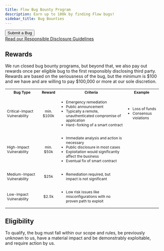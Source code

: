 ```yaml
---
title: Flow Bug Bounty Program
description: Earn up to 100k by finding Flow bugs!
sidebar_title: Bug Bounties
---
```


<div>
  <Button feel="flat" size="large">
    Submit a Bug
  </Button>
</div>
<a href="/bounties/responsible-disclosure">
  Read our Responsible Disclosure Guidelines
</a>

## Rewards

<p>
  We run closed bug bounty programs, but beyond that, we also pay out rewards
  once per eligible bug to the first responsibly disclosing third party.
  Rewards are based on the seriousness of the bug, but the minimum is $100 and
  we have and are willing to pay $100,000 or more at our sole discretion.
</p>
<table>
  <tbody style="font-size: 12px;">
    <tr>
      <th>Bug Type</th>
      <th>Reward</th>
      <th>Criteria</th>
      <th>Example</th>
    </tr>
    <tr>
      <td>Critical-Impact Vulnerability</td>
      <td align="center">min. $100k</td>
      <td align="left">
        <ul>
          <li style="font-size: 12px;">Emergency remediation</li>
          <li style="font-size: 12px;">Public announcement</li>
          <li style="font-size: 12px;">
            Typically a remote, unauthenticated compromise of application
          </li>
          <li style="font-size: 12px;">Hard-forking of a smart contract</li>
        </ul>
      </td>
      <td>
        <ul>
          <li style="font-size: 12px;">Loss of funds</li>
          <li style="font-size: 12px;">Consensus violations</li>
        </ul>
      </td>
    </tr>
    <tr>
      <td>High-Impact Vulnerability</td>
      <td align="center">min. $50k</td>
      <td align="left">
        <ul>
          <li style="font-size: 12px;">
            Immediate analysis and action is necessary
          </li>
          <li style="font-size: 12px;">Public disclosure in most cases</li>
          <li style="font-size: 12px;">
            Exploitation would significantly affect the business
          </li>
          <li style="font-size: 12px;">Eventual fix of smart contract</li>
        </ul>
      </td>
    </tr>
    <tr>
      <td>Medium-Impact Vulnerability</td>
      <td align="center">$25k</td>
      <td align="left">
        <ul>
          <li style="font-size: 12px;">
            Remediation required, but impact is not significant
          </li>
        </ul>
      </td>
      <td align="left"></td>
    </tr>
    <tr>
      <td>Low-Impact Vulnerability</td>
      <td align="center">$2.5k</td>
      <td align="left">
        <ul>
          <li style="font-size: 12px;">
            Low risk issues like misconfigurations with no proven path to
            exploit
          </li>
        </ul>
      </td>
      <td align="left"></td>
    </tr>
  </tbody>
</table>

## Eligibility

<p>
  To qualify, the bug must fall within our scope and rules, be previously
  unknown to us, have a material impact and be demonstrably exploitable, and
  require action by us.
</p>
